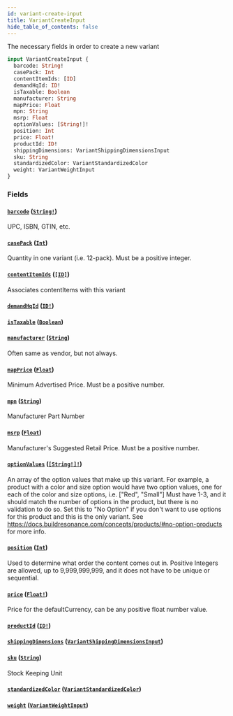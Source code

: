 ```yaml
---
id: variant-create-input
title: VariantCreateInput
hide_table_of_contents: false
---
```



The necessary fields in order to create a new variant

```graphql
input VariantCreateInput {
  barcode: String!
  casePack: Int
  contentItemIds: [ID]
  demandHqId: ID!
  isTaxable: Boolean
  manufacturer: String
  mapPrice: Float
  mpn: String
  msrp: Float
  optionValues: [String!]!
  position: Int
  price: Float!
  productId: ID!
  shippingDimensions: VariantShippingDimensionsInput
  sku: String
  standardizedColor: VariantStandardizedColor
  weight: VariantWeightInput
}
```


### Fields

#### [`barcode`](#) ([`String!`](/demand/api/graphql-admin/reference/scalars/string))

UPC, ISBN, GTIN, etc.


#### [`casePack`](#) ([`Int`](/demand/api/graphql-admin/reference/scalars/int))

Quantity in one variant (i.e. 12-pack). Must be a positive integer.


#### [`contentItemIds`](#) ([`[ID]`](/demand/api/graphql-admin/reference/scalars/id))

Associates contentItems with this variant


#### [`demandHqId`](#) ([`ID!`](/demand/api/graphql-admin/reference/scalars/id))




#### [`isTaxable`](#) ([`Boolean`](/demand/api/graphql-admin/reference/scalars/boolean))




#### [`manufacturer`](#) ([`String`](/demand/api/graphql-admin/reference/scalars/string))

Often same as vendor, but not always.


#### [`mapPrice`](#) ([`Float`](/demand/api/graphql-admin/reference/scalars/float))

Minimum Advertised Price. Must be a positive number.


#### [`mpn`](#) ([`String`](/demand/api/graphql-admin/reference/scalars/string))

Manufacturer Part Number


#### [`msrp`](#) ([`Float`](/demand/api/graphql-admin/reference/scalars/float))

Manufacturer's Suggested Retail Price. Must be a positive number.


#### [`optionValues`](#) ([`[String!]!`](/demand/api/graphql-admin/reference/scalars/string))

An array of the option values that make up this variant.
For example, a product with a color and size option would have two option values,
one for each of the color and size options, i.e. ["Red", "Small"]
Must have 1-3, and it should match the number of options in the product, but there is no validation to do so.
Set this to "No Option" if you don't want to use options for this product and this is the only variant.
See https://docs.buildresonance.com/concepts/products/#no-option-products for more info.


#### [`position`](#) ([`Int`](/demand/api/graphql-admin/reference/scalars/int))

Used to determine what order the content comes out in.
Positive Integers are allowed, up to 9,999,999,999, and it does not have to be unique or sequential.


#### [`price`](#) ([`Float!`](/demand/api/graphql-admin/reference/scalars/float))

Price for the defaultCurrency, can be any positive float number value.


#### [`productId`](#) ([`ID!`](/demand/api/graphql-admin/reference/scalars/id))




#### [`shippingDimensions`](#) ([`VariantShippingDimensionsInput`](/demand/api/graphql-admin/reference/inputs/variant-shipping-dimensions-input))




#### [`sku`](#) ([`String`](/demand/api/graphql-admin/reference/scalars/string))

Stock Keeping Unit


#### [`standardizedColor`](#) ([`VariantStandardizedColor`](/demand/api/graphql-admin/reference/enums/variant-standardized-color))




#### [`weight`](#) ([`VariantWeightInput`](/demand/api/graphql-admin/reference/inputs/variant-weight-input))






